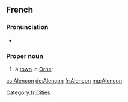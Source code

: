 ==French==
{{wikipedia|lang=fr}}

===Pronunciation===
* {{audio|Fr-Paris--Alençon.ogg|Audio (Paris)}}

===Proper noun===
{{fr-proper noun|sort=alencon}}

# a [[town]] in [[Orne]]:

[[Category:fr:Cities]]

[[cs:Alençon]]
[[de:Alençon]]
[[fr:Alençon]]
[[mg:Alençon]]